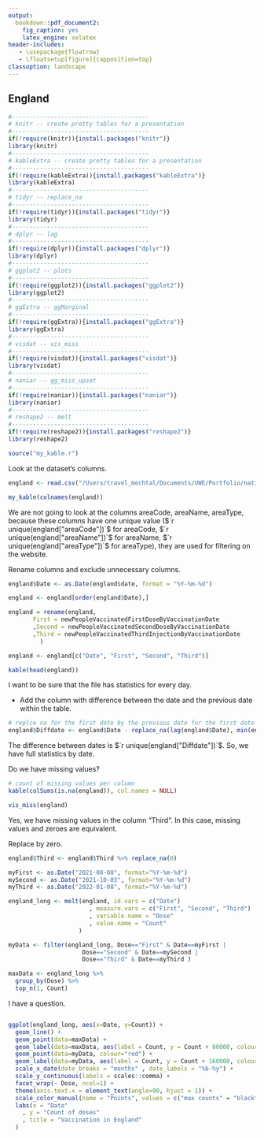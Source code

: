 ```yaml
---
output:
  bookdown::pdf_document2:
    fig_caption: yes
    latex_engine: xelatex
header-includes:
   - \usepackage{floatrow}
   - \floatsetup[figure]{capposition=top}
classoption: landscape
---
```

## England {#DatasetEngland}

```r
#---------------------------------------
# knitr -- create pretty tables for a presentation
#---------------------------------------
if(!require(knitr)){install.packages("knitr")}
library(knitr)
#---------------------------------------
# kableExtra -- create pretty tables for a presentation
#---------------------------------------
if(!require(kableExtra)){install.packages("kableExtra")}
library(kableExtra)
#---------------------------------------
# tidyr -- replace_na
#---------------------------------------
if(!require(tidyr)){install.packages("tidyr")}
library(tidyr)
#---------------------------------------
# dplyr -- lag
#---------------------------------------
if(!require(dplyr)){install.packages("dplyr")}
library(dplyr)
#---------------------------------------
# ggplot2 -- plots
#---------------------------------------
if(!require(ggplot2)){install.packages("ggplot2")}
library(ggplot2)
#---------------------------------------
# ggExtra -- ggMarginal
#---------------------------------------
if(!require(ggExtra)){install.packages("ggExtra")}
library(ggExtra)
#---------------------------------------
# visdat -- vis_miss
#---------------------------------------
if(!require(visdat)){install.packages("visdat")}
library(visdat)
#---------------------------------------
# naniar -- gg_miss_upset
#---------------------------------------
if(!require(naniar)){install.packages("naniar")}
library(naniar)
#---------------------------------------
# reshape2 -- melt
#---------------------------------------
if(!require(reshape2)){install.packages("reshape2")}
library(reshape2)
```

```r
source("my_kable.r")
```

Look at the dataset's columns.
```r
england <- read.csv("/Users/travel_mechtal/Documents/UWE/Portfolio/nation_2022-03-10.csv", header = TRUE, sep = ",")

my_kable(colnames(england))
```
We are not going to look at the columns areaCode, areaName, areaType, because these columns have one unique value ($`r unique(england["areaCode"])`$ for areaCode, $`r unique(england["areaName"])`$ for areaName, $`r unique(england["areaType"])`$ for areaType), they are used for filtering on the website.

Rename columns and exclude unnecessary columns.
```r
england$Date <- as.Date(england$date, format = "%Y-%m-%d")

england <- england[order(england$Date),]
```

```r
england = rename(england, 
       First = newPeopleVaccinatedFirstDoseByVaccinationDate
       ,Second = newPeopleVaccinatedSecondDoseByVaccinationDate
       ,Third = newPeopleVaccinatedThirdInjectionByVaccinationDate
         )

england <- england[c("Date", "First", "Second", "Third")]

kable(head(england))
```

I want to be sure that the file has statistics for every day.

- Add the column with difference between the date and the previous date within the table.
```r
# replce na for the first date by the previous date for the first date
england$Diffdate <- england$Date - replace_na(lag(england$Date), min(england$Date) - 1)
```
The difference between dates is $`r unique(england["Diffdate"])`$. So, we have full statistics by date.

Do we have missing values?
```r
# count of missing values per column
kable(colSums(is.na(england)), col.names = NULL)
```

```r
vis_miss(england)
```
Yes, we have missing values in the column "Third". In this case, missing values and zeroes are equivalent.

Replace by zero.

```r
england$Third <- england$Third %>% replace_na(0)
```

```r
myFirst <- as.Date("2021-08-08", format="%Y-%m-%d")
mySecond <- as.Date("2021-10-03", format="%Y-%m-%d")
myThird <- as.Date("2022-01-08", format="%Y-%m-%d")
```

```r
england_long <- melt(england, id.vars = c("Date")
                       , measure.vars = c("First", "Second", "Third")
                       , variable.name = "Dose"
                       , value.name = "Count"
                    )
```

```r
myData <- filter(england_long, Dose=="First" & Date==myFirst |
                     Dose=="Second" & Date==mySecond |
                     Dose=="Third" & Date==myThird )
```

```r
maxData <- england_long %>%
  group_by(Dose) %>%
  top_n(1, Count)
```

I have a question.

```r
```

```r
ggplot(england_long, aes(x=Date, y=Count)) +
  geom_line() +
  geom_point(data=maxData) +
  geom_label(data=maxData, aes(label = Count, y = Count + 80000, colour="max")) +
  geom_point(data=myData, colour="red") +
  geom_label(data=myData, aes(label = Count, y = Count + 160000, colour="my")) +
  scale_x_date(date_breaks = "months" , date_labels = "%b-%y") +
  scale_y_continuous(labels = scales::comma) +
  facet_wrap(~ Dose, ncol=1) +
  theme(axis.text.x = element_text(angle=90, hjust = 1)) +
  scale_color_manual(name = "Points", values = c("max counts" = "black", "my dates" = "red")) +
  labs(x = "Date" 
    , y = "Count of doses"
    , title = "Vaccination in England"
  )
```